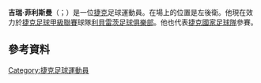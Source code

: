 '''吉瑞·菲利斯曼'''（{{lang-cz|Jiří Fleišman}}；{{bd|1994年|10月2日}}）是一位[[捷克|捷克]]足球運動員。在場上的位置是左後衛。他現在效力於[[捷克足球甲級聯賽|捷克足球甲級聯賽]]球隊[[利貝雷茨足球俱樂部|利貝雷茨足球俱樂部]]。他也代表[[捷克國家足球隊|捷克國家足球隊]]參賽。
==參考資料==
{{Reflist}}

{{DEFAULTSORT: Fleišman, Jiří}}
[[Category:捷克足球運動員|Category:捷克足球運動員]]
